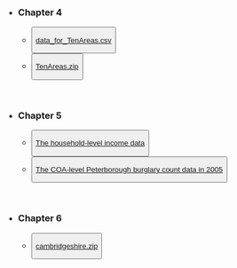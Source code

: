 <title>Data & Code </title>


* <h3>Chapter 4 </h3>
  <ul>
    <li><button type="button" class="btn btn-primary">[data_for_TenAreas.csv](data/ch4/data_for_TenAreas.csv)</button></li>
    <li><button type="button" class="btn btn-primary">[TenAreas.zip](data/ch4/TenAreas.zip)</button></li>
  </ul>
<br />

* <h3>Chapter 5 </h3>
  <ul>
    <li><button type="button" class="btn btn-primary">[The household-level income data](data/ch5/household_income_data.txt)</button></li>

    <li><button type="button" class="btn btn-primary">[The COA-level Peterborough burglary count data in 2005](data/ch5/peterborough_COA_burglary_2005.txt)</button></li>
  </ul>
<br />

* <h3>Chapter 6 </h3>
  <ul>
    <li><button type="button" class="btn btn-primary">[cambridgeshire.zip](data/ch6/cambridgeshire.zip)</button></li>
  </ul>